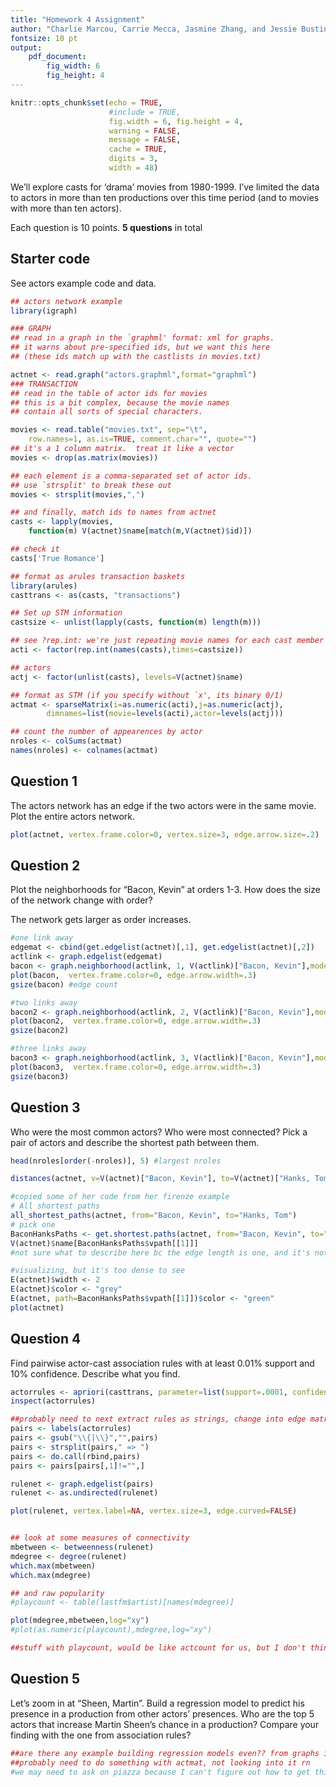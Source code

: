 ```yaml
---
title: "Homework 4 Assignment"
author: "Charlie Marcou, Carrie Mecca, Jasmine Zhang, and Jessie Bustin"
fontsize: 10 pt
output: 
    pdf_document:
        fig_width: 6
        fig_height: 4
---
```


```r
knitr::opts_chunk$set(echo = TRUE, 
                      #include = TRUE, 
                      fig.width = 6, fig.height = 4,
                      warning = FALSE,
                      message = FALSE,
                      cache = TRUE,
                      digits = 3,
                      width = 48) 
```


We’ll explore casts for ‘drama’ movies from 1980-1999. I’ve limited the data to actors in more than ten productions over this time period (and to movies with more than ten actors).

Each question is 10 points. **5 questions** in total

## Starter code

See actors example code and data.
```r
## actors network example
library(igraph)

### GRAPH
## read in a graph in the `graphml' format: xml for graphs.
## it warns about pre-specified ids, but we want this here
## (these ids match up with the castlists in movies.txt)

actnet <- read.graph("actors.graphml",format="graphml")
### TRANSACTION
## read in the table of actor ids for movies
## this is a bit complex, because the movie names
## contain all sorts of special characters.

movies <- read.table("movies.txt", sep="\t", 
	row.names=1, as.is=TRUE, comment.char="", quote="")
## it's a 1 column matrix.  treat it like a vector
movies <- drop(as.matrix(movies))

## each element is a comma-separated set of actor ids.  
## use `strsplit' to break these out
movies <- strsplit(movies,",")

## and finally, match ids to names from actnet
casts <- lapply(movies, 
	function(m) V(actnet)$name[match(m,V(actnet)$id)])

## check it
casts['True Romance']

## format as arules transaction baskets
library(arules)
casttrans <- as(casts, "transactions")

## Set up STM information
castsize <- unlist(lapply(casts, function(m) length(m)))

## see ?rep.int: we're just repeating movie names for each cast member
acti <- factor(rep.int(names(casts),times=castsize))

## actors
actj <- factor(unlist(casts), levels=V(actnet)$name)

## format as STM (if you specify without `x', its binary 0/1)
actmat <- sparseMatrix(i=as.numeric(acti),j=as.numeric(actj),
		dimnames=list(movie=levels(acti),actor=levels(actj)))

## count the number of appearences by actor
nroles <- colSums(actmat)
names(nroles) <- colnames(actmat)
```

## Question 1
 The actors network has an edge if the two actors were in the same movie. Plot the entire actors network.
 
```r
plot(actnet, vertex.frame.color=0, vertex.size=3, edge.arrow.size=.2)
```

## Question 2
Plot the neighborhoods for “Bacon, Kevin” at orders 1-3. How does the size of the network change with order?

The network gets larger as order increases.
```r
#one link away
edgemat <- cbind(get.edgelist(actnet)[,1], get.edgelist(actnet)[,2])
actlink <- graph.edgelist(edgemat)
bacon <- graph.neighborhood(actlink, 1, V(actlink)["Bacon, Kevin"],mode="in")[[1]]
plot(bacon,  vertex.frame.color=0, edge.arrow.width=.3)
gsize(bacon) #edge count

#two links away
bacon2 <- graph.neighborhood(actlink, 2, V(actlink)["Bacon, Kevin"],mode="in")[[1]]
plot(bacon2,  vertex.frame.color=0, edge.arrow.width=.3)
gsize(bacon2)

#three links away
bacon3 <- graph.neighborhood(actlink, 3, V(actlink)["Bacon, Kevin"],mode="in")[[1]]
plot(bacon3,  vertex.frame.color=0, edge.arrow.width=.3)
gsize(bacon3)
```

## Question 3
Who were the most common actors? Who were most connected? Pick a pair of actors and describe the shortest path between them.

```r
head(nroles[order(-nroles)], 5) #largest nroles

distances(actnet, v=V(actnet)["Bacon, Kevin"], to=V(actnet)["Hanks, Tom"], weights=NA)#started shortest path

#copied some of her code from her firenze example
# All shortest paths
all_shortest_paths(actnet, from="Bacon, Kevin", to="Hanks, Tom")
# pick one
BaconHanksPaths <- get.shortest.paths(actnet, from="Bacon, Kevin", to="Hanks, Tom")
V(actnet)$name[BaconHanksPaths$vpath[[1]]]
#not sure what to describe here bc the edge length is one, and it's not like we can describe what movies they shared based on this. I guess we could pick a less common pair that hopefully have two edges to describe better.

#visualizing, but it's too dense to see
E(actnet)$width <- 2
E(actnet)$color <- "grey"
E(actnet, path=BaconHanksPaths$vpath[[1]])$color <- "green"
plot(actnet)
```

## Question 4
Find pairwise actor-cast association rules with at least 0.01% support and 10% confidence. Describe what you find.
```r
actorrules <- apriori(casttrans, parameter=list(support=.0001, confidence=.1, maxlen=2))
inspect(actorrules)

##probably need to next extract rules as strings, change into edge matrix, 
pairs <- labels(actorrules)
pairs <- gsub("\\{|\\}","",pairs)
pairs <- strsplit(pairs," => ")
pairs <- do.call(rbind,pairs)
pairs <- pairs[pairs[,1]!="",]

rulenet <- graph.edgelist(pairs)
rulenet <- as.undirected(rulenet)

plot(rulenet, vertex.label=NA, vertex.size=3, edge.curved=FALSE)


## look at some measures of connectivity
mbetween <- betweenness(rulenet)
mdegree <- degree(rulenet)
which.max(mbetween)
which.max(mdegree)

## and raw popularity
#playcount <- table(lastfm$artist)[names(mdegree)]

plot(mdegree,mbetween,log="xy")
#plot(as.numeric(playcount),mdegree,log="xy")

##stuff with playcount, would be like actcount for us, but I don't think our stuff is in the same format as in her lastfm.R example. not sure we want to lose time trying to figure that out. 
```

## Question 5
Let's zoom in at "Sheen, Martin". Build a regression model to predict his presence in a production from other actors' presences. Who are the top 5 actors that increase Martin Sheen's chance in a production? Compare your finding with the one from association rules? 
```r
##are there any example building regression models even?? from graphs i mean
##probably need to do something with actmat, not looking into it rn
#we may need to ask on piazza because I can't figure out how to get this into the correct format ??
```


